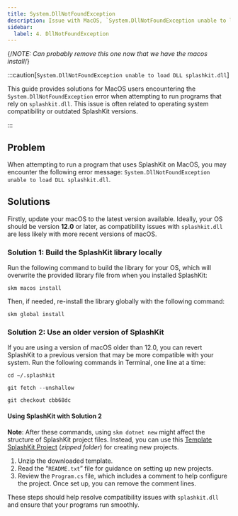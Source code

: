 ```yaml
---
title: System.DllNotFoundException
description: Issue with MacOS, `System.DllNotFoundException unable to load DLL splashkit.dll` when trying to run program, and how to fix it.
sidebar:
  label: 4. DllNotFoundException
---
```


{/*NOTE: Can probably remove this one now that we have the macos install*/}


:::caution[`System.DllNotFoundException unable to load DLL splashkit.dll`]

This guide provides solutions for MacOS users encountering the `System.DllNotFoundException` error when attempting to run programs that rely on `splashkit.dll`. This issue is often related to operating system compatibility or outdated SplashKit versions.

:::

## Problem

When attempting to run a program that uses SplashKit on MacOS, you may encounter the following error message: `System.DllNotFoundException unable to load DLL splashkit.dll`.

## Solutions

Firstly, update your macOS to the latest version available. Ideally, your OS should be version **12.0** or later, as compatibility issues with `splashkit.dll` are less likely with more recent versions of macOS.

### Solution 1: Build the SplashKit library locally

Run the following command to build the library for your OS, which will overwrite the provided library file from when you installed SplashKit:

```shell
skm macos install
```

Then, if needed, re-install the library globally with the following command:

```shell
skm global install
```

### Solution 2: Use an older version of SplashKit

If you are using a version of macOS older than 12.0, you can revert SplashKit to a previous version that may be more compatible with your system. Run the following commands in Terminal, one line at a time:

```shell
cd ~/.splashkit
```

```shell
git fetch --unshallow
```

```shell
git checkout cbb68dc
```

#### Using SplashKit with Solution 2

**Note**: After these commands, using `skm dotnet new` might affect the structure of SplashKit project files. Instead, you can use this [Template SplashKit Project](https://deakin365-my.sharepoint.com/:u:/g/personal/o_mckeon_deakin_edu_au/EZWAVnpc1QxHqFB7KbZ-j_sBreJCSEJLomdDUKsnT7DykA?e=EKefqK) (*zipped folder*) for creating new projects.

<Steps>

1. Unzip the downloaded template.
2. Read the “`README.txt`” file for guidance on setting up new projects.
3. Review the `Program.cs` file, which includes a comment to help configure the project. Once set up, you can remove the comment lines.

</Steps>

These steps should help resolve compatibility issues with `splashkit.dll` and ensure that your programs run smoothly.
